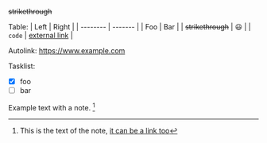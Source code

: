 <div id="core">

<article>
 
~~strikethrough~~
 
Table:
| Left              | Right                               |
| --------          | -------                             |
| Foo               | Bar                                 |
| ~~strikethrough~~ | 😃                                  |
| `code`            | [external link](https://google.com) |
 
Autolink: https://www.example.com
 
Tasklist:
* [x] foo  
* [ ] bar  

Example text with a note. [^1]
[^1]: This is the text of the note, [it can be a link too](https://www.example.com) 
 
</article>

</div>